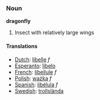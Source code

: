 ===Noun===

'''dragonfly'''

# Insect with relatively large wings

====Translations====
*[[Dutch]]: [[libelle]] ''f''
*[[Esperanto]]: [[libelo]]
*[[French]]: [[libellule]] ''f''
*[[Polish]]: [[ważka]] ''f''
*[[Spanish]]: [[libélula]] ''f''
*[[Swedish]]: [[trollslända]]